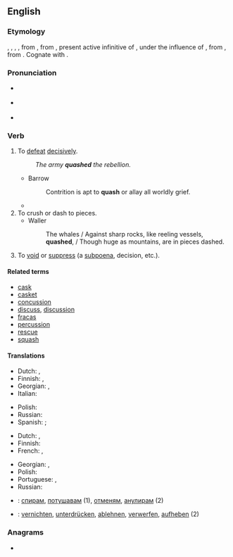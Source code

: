 ==English==

===Etymology===
{{inh|en|enm|quaschen}}, {{m|enm|quasshen}}, {{m|enm|cwessen}}, {{m|enm|quassen}}, from {{der|en|fro|quasser}}, from {{der|en|la|quassāre}}, present active infinitive of {{m|la|quassō}}, under the influence of {{m|la|cassō|t=I annul}}, from {{der|en|la|quatiō||I shake}}, from {{der|en|ine-pro|*kʷeh₁t-||to shake}} {{qual|same root for the English words: ''pasta, paste, pastiche, pastry''}}. Cognate with {{cog|es|quejar||to complain}}.

===Pronunciation===
* {{a|RP}} {{IPA|en|/kwɒʃ/}}
* {{a|GenAm}} {{IPA|en|/kwɑʃ/}}
* {{rhymes|en|ɒʃ}}

===Verb===
{{en-verb|es}}

# To [[defeat]] [[decisively]].
#: ''The army '''quashed''' the rebellion.''
#* Barrow
#*: Contrition is apt to '''quash''' or allay all worldly grief.
#* {{quote-journal|en|author=Roger Cohen|authorlink=Roger Cohen|title=The horror! The horror! The trauma of ISIS &#91;print version: ''International New York Times'', 18 November 2014, p.&nbsp;9&#93;|url=http://www.nytimes.com/2014/11/18/opinion/roger-cohen-the-evil-of-isis.html|work={{w|The New York Times}}|date=17 November 2014|passage=What is unbearable, in fact, is the feeling, 13 years after 9/11, that America has been chasing its tail; that, in some whack-a-mole horror show, the '''quashing''' of a jihadi enclave here only spurs the sprouting of another there; that the ideology of Al Qaeda is still reverberating through a blocked Arab world whose Sunni-Shia balance (insofar as that went) was upended by the American invasion of Iraq.}}
# To crush or dash to pieces.
#* Waller
#*: The whales / Against sharp rocks, like reeling vessels, '''quashed''', / Though huge as mountains, are in pieces dashed.
# {{lb|en|legal}} To [[void]] or [[suppress]] (a [[subpoena]], decision, etc.).

====Related terms====
* [[cask]]
* [[casket]]
* [[concussion]]
* [[discuss]], [[discussion]]
* [[fracas]]
* [[percussion]]
* [[rescue]]
* [[squash]]

====Translations====
{{trans-top|to defeat forcibly}}
* Dutch: {{t+|nl|onderdrukken}}, {{t+|nl|smoren}}
* Finnish: {{t+|fi|tukahduttaa}}, {{t+|fi|kukistaa}}
* Georgian: {{t|ka|ჩახშობა}}, {{t|ka|განადგურება}}
* Italian: {{t+|it|cassare}}
{{trans-mid}}
* Polish: {{t+|pl|tłumić}}
* Russian: {{t+|ru|сокрушать}}
* Spanish: {{t+|es|aplastar}}; {{t+|es|derrotar}}
{{trans-bottom}}

{{trans-top|to void or suppress (a subpoena, decision)}}
* Dutch: {{t+|nl|vernietigen}}, {{t|nl|ongeldig verklaren}}
* Finnish: {{t+|fi|kumota}}
* French: {{t+|fr|supprimer}}, {{t+|fr|annuler}}
{{trans-mid}}
* Georgian: {{t|ka|გაუქმება}}, {{t|ka|ანულირება}}
* Polish: {{t+|pl|unieważniać}}
* Portuguese: {{t+|pt|anular}}, {{t+|pt|cassar}}
* Russian: {{t+|ru|отменять}}
{{trans-bottom}}

{{checktrans-top}}
* {{ttbc|bg}}: [[спирам]], [[потушавам]] (1), [[отменям]], [[анулирам]] (2)
{{trans-mid}}
* {{ttbc|de}}: [[vernichten]], [[unterdrücken]], [[ablehnen]], [[verwerfen]], [[aufheben]] (2)
{{trans-bottom}}

===Anagrams===
* {{anagrams|en|a=ahqsu|huqas}}